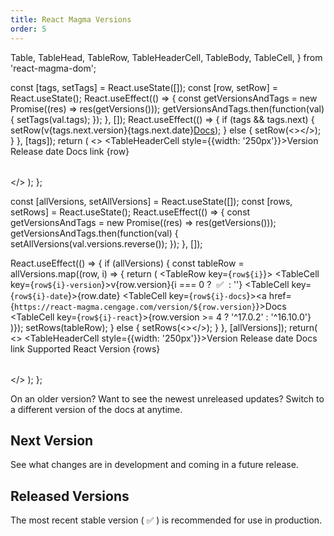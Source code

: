 ```yaml
---
title: React Magma Versions
order: 5
---
```


  Table,
  TableHead,
  TableRow,
  TableHeaderCell,
  TableBody,
  TableCell,
} from 'react-magma-dom';

<PageContent componentName="react_magma_versions" type="api_intro">

  const [tags, setTags] = React.useState([]);
  const [row, setRow] = React.useState();
  React.useEffect(() => {
    const getVersionsAndTags = new Promise((res) => res(getVersions()));
    getVersionsAndTags.then(function(val) {
      setTags(val.tags);
    });
  }, []);
  React.useEffect(() => {
    if (tags && tags.next) {
      setRow(<TableRow><TableCell>v{tags.next.version}</TableCell><TableCell>{tags.next.date}</TableCell><TableCell><a href='https://next--upbeat-sinoussi-f675aa.netlify.app/'>Docs</a></TableCell></TableRow>);
    } else {
      setRow(<></>);
    }
  }, [tags]);
  return (
    <>
      <Table minWidth={100}>
        <TableHead>
          <TableRow>
            <TableHeaderCell style={{width: '250px'}}>Version</TableHeaderCell>
            <TableHeaderCell>Release date</TableHeaderCell>
            <TableHeaderCell>Docs link</TableHeaderCell>
          </TableRow>
        </TableHead>
        <TableBody>
          {row}
        </TableBody>
      </Table>
    </>
  );
};

  const [allVersions, setAllVersions] = React.useState([]);
  const [rows, setRows] = React.useState();
  React.useEffect(() => {
    const getVersionsAndTags = new Promise((res) => res(getVersions()));
    getVersionsAndTags.then(function(val) {
      setAllVersions(val.versions.reverse());
    });
  }, []);
  
  React.useEffect(() => {
    if (allVersions) {
      const tableRow = allVersions.map((row, i) => {
        return (
          <TableRow key={`row${i}`}>
            <TableCell key={`row${i}-version`}>v{row.version}{i === 0 ? <span>&nbsp;✅&nbsp;</span> : ''}</TableCell>
             <TableCell key={`row${i}-date`}>{row.date}</TableCell>
             <TableCell key={`row${i}-docs`}><a href={`https://react-magma.cengage.com/version/${row.version}`}>Docs</a></TableCell>
             <TableCell key={`row${i}-react`}>{row.version >= 4 ? '^17.0.2' : '^16.10.0'}</TableCell>
          </TableRow>
        )});
      setRows(tableRow);
    } else {
      setRows(<></>);
    }
  }, [allVersions]);
  return(
    <>
      <Table minWidth={100}>
          <TableHead>
            <TableRow>
              <TableHeaderCell style={{width: '250px'}}>Version</TableHeaderCell>
              <TableHeaderCell>Release date</TableHeaderCell>
              <TableHeaderCell>Docs link</TableHeaderCell>
              <TableHeaderCell>Supported React Version</TableHeaderCell>
            </TableRow>
          </TableHead>
          <TableBody>
            {rows}
          </TableBody>
        </Table>
    </>
  );
};

<LeadParagraph>
On an older version? Want to see the newest unreleased updates? Switch to a different version of the docs at anytime.
</LeadParagraph>

## Next Version
See what changes are in development and coming in a future release.

<NextVersionTable />

## Released Versions
The most recent stable version (&nbsp;✅&nbsp;) is recommended for use in production.

<ReleasedVersionsTable />

</PageContent>